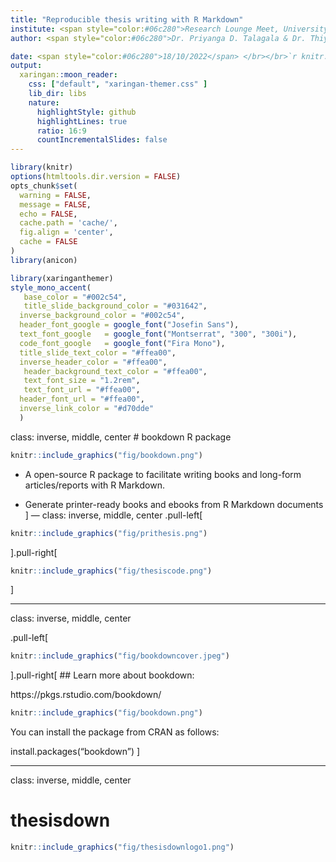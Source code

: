 ```yaml
---
title: "Reproducible thesis writing with R Markdown"
institute: <span style="color:#06c280">Research Lounge Meet, University of Moratuwa</span>
author: <span style="color:#06c280">Dr. Priyanga D. Talagala & Dr. Thiyanga S. Talagala </span>

date: <span style="color:#06c280">18/10/2022</span> </br></br>`r knitr::include_graphics("fig/thesisdownlogo.png")` 
output:
  xaringan::moon_reader:
    css: ["default", "xaringan-themer.css" ]
    lib_dir: libs
    nature:
      highlightStyle: github
      highlightLines: true
      ratio: 16:9
      countIncrementalSlides: false
---
```


```r
library(knitr)
options(htmltools.dir.version = FALSE)
opts_chunk$set(
  warning = FALSE,
  message = FALSE,
  echo = FALSE,
  cache.path = 'cache/',
  fig.align = 'center',
  cache = FALSE
)
library(anicon)

```
```r
library(xaringanthemer)
style_mono_accent(
   base_color = "#002c54",
   title_slide_background_color = "#031642",
  inverse_background_color = "#002c54",
  header_font_google = google_font("Josefin Sans"),
  text_font_google   = google_font("Montserrat", "300", "300i"),
  code_font_google   = google_font("Fira Mono"),
  title_slide_text_color = "#ffea00",
  inverse_header_color = "#ffea00",
   header_background_text_color = "#ffea00",
   text_font_size = "1.2rem",
   text_font_url = "#ffea00",
  header_font_url = "#ffea00",
  inverse_link_color = "#d70dde"
  )
```

class: inverse, middle, center
# bookdown R package

```r
knitr::include_graphics("fig/bookdown.png")

```

- A open-source R package to facilitate writing books and long-form articles/reports with R Markdown.

- Generate printer-ready books and ebooks from R Markdown documents
]
---
class: inverse, middle, center
.pull-left[
```r
knitr::include_graphics("fig/prithesis.png")

```
].pull-right[

```r
knitr::include_graphics("fig/thesiscode.png")

```
]

---

class: inverse, middle, center

.pull-left[
```r
knitr::include_graphics("fig/bookdowncover.jpeg")

```
].pull-right[
## Learn more about bookdown:

https://pkgs.rstudio.com/bookdown/


```r
knitr::include_graphics("fig/bookdown.png")

```

You can install the package from CRAN as follows:

install.packages("bookdown")
]

---

class: inverse, middle, center

# thesisdown

```r
knitr::include_graphics("fig/thesisdownlogo1.png")

```